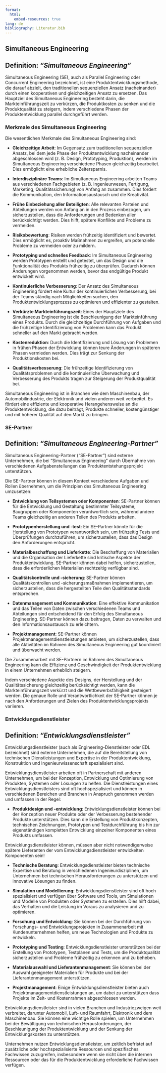 ```yaml
---
format:
  html:
    embed-resources: true
lang: de
bibliography: Literatur.bib
---
```



<!-- -------------------------------------------------------------------------

                       Simultaneous Engineering

-------------------------------------------------------------------------- -->


## Simultaneous Engineering {#sec-se}

::: {.callout-tip}
## Definition: *"Simultaneous Engineering"*
Simultaneous Engineering (SE), auch als Parallel Engineering oder Concurrent Engineering bezeichnet, ist eine Produktentwicklungsmethode, die darauf abzielt, den traditionellen sequenziellen Ansatz (nacheinander) durch einen kooperativen und gleichzeitigen Ansatz zu ersetzen. Das Hauptziel des Simultaneous Engineering besteht darin, die Markteinführungszeit zu verkürzen, die Produktkosten zu senken und die Produktqualität zu steigern, indem verschiedene Phasen der Produktentwicklung parallel durchgeführt werden. 
:::

### Merkmale des Simultaneous Engineering

Die wesentlichen Merkmale des Simultaneous Engineering sind:

+ **Gleichzeitige Arbeit**: Im Gegensatz zum traditionellen sequenziellen Ansatz, bei dem jede Phase der Produktentwicklung nacheinander abgeschlossen wird (z. B. Design, Prototyping, Produktion), werden im Simultaneous Engineering verschiedene Phasen gleichzeitig bearbeitet. Dies ermöglicht eine erhebliche Zeitersparnis.

+ **Interdisziplinäre Teams**: Im Simultaneous Engineering arbeiten Teams aus verschiedenen Fachgebieten (z. B. Ingenieurwesen, Fertigung, Marketing, Qualitätssicherung) von Anfang an zusammen. Dies fördert die Kommunikation, den Informationsaustausch und die Kreativität.

+ **Frühe Einbeziehung aller Beteiligten**: Alle relevanten Parteien und Abteilungen werden von Anfang an in den Prozess einbezogen, um sicherzustellen, dass die Anforderungen und Bedenken aller berücksichtigt werden. Dies hilft, spätere Konflikte und Probleme zu vermeiden.

+ **Risikobewertung**: Risiken werden frühzeitig identifiziert und bewertet. Dies ermöglicht es, proaktiv Maßnahmen zu ergreifen, um potenzielle Probleme zu vermeiden oder zu mildern.

+ **Prototyping und schnelles Feedback**: Im Simultaneous Engineering werden Prototypen erstellt und getestet, um das Design und die Funktionalität des Produkts frühzeitig zu überprüfen. Dadurch können Änderungen vorgenommen werden, bevor das endgültige Produkt entwickelt wird.

+ **Kontinuierliche Verbesserung**: Der Ansatz des Simultaneous Engineering fördert eine Kultur der kontinuierlichen Verbesserung, bei der Teams ständig nach Möglichkeiten suchen, den Produktentwicklungsprozess zu optimieren und effizienter zu gestalten.

+ **Verkürzte Markteinführungszeit**: Eines der Hauptziele des Simultaneous Engineering ist die Beschleunigung der Markteinführung eines Produkts. Durch die gleichzeitige Durchführung von Aufgaben und die frühzeitige Identifizierung von Problemen kann das Produkt schneller auf den Markt gebracht werden.

+ **Kostenreduktion**: Durch die Identifizierung und Lösung von Problemen in frühen Phasen der Entwicklung können teure Änderungen in späteren Phasen vermieden werden. Dies trägt zur Senkung der Produktionskosten bei.

+ **Qualitätsverbesserung**: Die frühzeitige Identifizierung von Qualitätsproblemen und die kontinuierliche Überwachung und Verbesserung des Produkts tragen zur Steigerung der Produktqualität bei.

Simultaneous Engineering ist in Branchen wie dem Maschinenbau, der Automobilindustrie, der Elektronik und vielen anderen weit verbreitet. Es fördert eine effiziente und kooperative Herangehensweise an die Produktentwicklung, die dazu beiträgt, Produkte schneller, kostengünstiger und mit höherer Qualität auf den Markt zu bringen.

### SE-Partner

::: {.callout-tip}
## Definition: *"Simultaneous Engineering-Partner"*
Simultaneous Engineering-Partner ("SE-Partner") sind externe Unternehmen, die bei "Simultaneous Engineering" durch Übernahme von verschiedenen Aufgabenstellungen das Produktentstehungsprojekt unterstützen.
:::

Die SE-Partner können in diesem Kontext verschiedene Aufgaben und Rollen übernehmen, um die Prinzipien des Simultaneous Engineering umzusetzen:

+ **Entwicklung von Teilsystemen oder Komponenten**: SE-Partner können für die Entwicklung und Gestaltung bestimmter Teilsysteme, Baugruppen oder Komponenten verantwortlich sein, während andere Teams gleichzeitig an anderen Teilen des Produkts arbeiten.

+ **Prototypenherstellung und -test**: Ein SE-Partner könnte für die Herstellung von Prototypen verantwortlich sein, um frühzeitig Tests und Überprüfungen durchzuführen, um sicherzustellen, dass das Design den Anforderungen entspricht.

+ **Materialbeschaffung und Lieferkette**: Die Beschaffung von Materialien und die Organisation der Lieferkette sind kritische Aspekte der Produktentwicklung. SE-Partner können dabei helfen, sicherzustellen, dass die erforderlichen Materialien rechtzeitig verfügbar sind.

+ **Qualitätskontrolle und -sicherung**: SE-Partner können Qualitätskontrollen und -sicherungsmaßnahmen implementieren, um sicherzustellen, dass die hergestellten Teile den Qualitätsstandards entsprechen.

+ **Datenmanagement und Kommunikation**: Eine effektive Kommunikation und das Teilen von Daten zwischen verschiedenen Teams und Abteilungen sind entscheidend für den Erfolg des Simultaneous Engineering. SE-Partner können dazu beitragen, Daten zu verwalten und den Informationsaustausch zu erleichtern.

+ **Projektmanagement**: SE-Partner können Projektmanagementdienstleistungen anbieten, um sicherzustellen, dass alle Aktivitäten im Rahmen des Simultaneous Engineering gut koordiniert und überwacht werden.

Die Zusammenarbeit mit SE-Partnern im Rahmen des Simultaneous Engineering kann die Effizienz und Geschwindigkeit der Produktentwicklung in einem Unternehmen erheblich steigern. 

Indem verschiedene Aspekte des Designs, der Herstellung und der Qualitätssicherung gleichzeitig berücksichtigt werden, kann die Markteinführungszeit verkürzt und die Wettbewerbsfähigkeit gesteigert werden. Die genaue Rolle und Verantwortlichkeit der SE-Partner können je nach den Anforderungen und Zielen des Produktentwicklungsprojekts variieren.

### Entwicklungsdienstleister

::: {.callout-tip}
## Definition: *"Entwicklungsdienstleister"*
Entwicklungsdienstleister (auch als Engineering-Dienstleister oder EDL bezeichnet) sind externe Unternehmen, die auf die Bereitstellung von technischen Dienstleistungen und Expertise in der Produktentwicklung, Konstruktion und Ingenieurwissenschaft spezialisiert sind.
:::

Entwicklungsdienstleister arbeiten oft in Partnerschaft mit anderen Unternehmen, um bei der Konzeption, Entwicklung und Optimierung von Produkten, Systemen oder Lösungen zu helfen. Die Dienstleistungen eines Entwicklungsdienstleisters sind oft hochspezialisiert und können in verschiedenen Bereichen und Branchen in Anspruch genommen werden und umfassen in der Regel:

+ **Produktdesign und -entwicklung**: Entwicklungsdienstleister können bei der Konzeption neuer Produkte oder der Verbesserung bestehender Produkte unterstützen. Dies kann die Erstellung von Produktkonzepten, technischen Zeichnungen, Prototypen und Testdurchführung bis hin zur eigenständigen kompletten Entwicklung einzelner Komponenten eines Produkts umfassen.

::: {.callout-important}
Entwicklungsdienstleister können, müssen aber nicht notwendigerweise spätere Lieferanten der vom Entwicklungsdienstleister entwickelten Komponenten sein!
:::

+ **Technische Beratung**: Entwicklungsdienstleister bieten technische Expertise und Beratung in verschiedenen Ingenieurdisziplinen, um Unternehmen bei technischen Herausforderungen zu unterstützen und innovative Lösungen zu finden.

+ **Simulation und Modellierung**: Entwicklungsdienstleister sind oft hoch spezialisiert und verfügen über Software und Tools, um Simulationen und Modelle von Produkten oder Systemen zu erstellen. Dies hilft dabei, das Verhalten und die Leistung im Voraus zu analysieren und zu optimieren.

+ **Forschung und Entwicklung**: Sie können bei der Durchführung von Forschungs- und Entwicklungsprojekten in Zusammenarbeit mit Kundenunternehmen helfen, um neue Technologien und Produkte zu entwickeln.

+ **Prototyping und Testing**: Entwicklungsdienstleister unterstützen bei der Erstellung von Prototypen, Testplänen und Tests, um die Produktqualität sicherzustellen und Probleme frühzeitig zu erkennen und zu beheben.

+ **Materialauswahl und Lieferantenmanagement**: Sie können bei der Auswahl geeigneter Materialien für Produkte und bei der Lieferantenmanagement unterstützen.

+ **Projektmanagement**: Einige Entwicklungsdienstleister bieten auch Projektmanagementdienstleistungen an, um dabei zu unterstützen dass Projekte im Zeit- und Kostenrahmen abgeschlossen werden.

Entwicklungsdienstleister sind in vielen Branchen und Industriezweigen weit verbreitet, darunter Automobil, Luft- und Raumfahrt, Elektronik und dem Maschinenbau. Sie können eine wichtige Rolle spielen, um Unternehmen bei der Bewältigung von technischen Herausforderungen, der Beschleunigung der Produktentwicklung und der Senkung der Entwicklungskosten zu unterstützen. 

Unternehmen nutzen Entwicklungsdienstleister, um zeitlich befristet auf zusätzliche oder hochspezialisierte Ressourcen und spezifisches Fachwissen zuzugreifen, insbesondere wenn sie nicht über die internen Ressourcen oder das für die Produktentwicklung erforderliche Fachwissen verfügen.

<!--
Entwicklungsdienstleister (Engineering-Dienstleister (EDL)) und Simultaneous Engineering-Partner (SE-Partner) sind beide Akteure, die in den Bereich der Produktentwicklung und Ingenieurwissenschaften involviert sind, aber sie haben unterschiedliche Schwerpunkte und Aufgaben in diesem Kontext. Hier sind die Hauptunterschiede zwischen den beiden:

1. **Fokus und Dienstleistungen**:

`   `- \*\*Entwicklungsdienstleister (EDL):\*\* Entwicklungsdienstleister sind in erster Linie auf die Bereitstellung von technischen Dienstleistungen und Ingenieurberatung spezialisiert. Sie bieten eine breite Palette von Dienstleistungen, die von Produktdesign und -entwicklung bis hin zu technischer Beratung und Prototyping reichen. EDLs konzentrieren sich darauf, technische Lösungen für Kundenprojekte zu entwickeln oder bestehende Produkte zu verbessern.

`   `- \*\*Simultaneous Engineering-Partner (SE-Partner):\*\* SE-Partner sind auf die Umsetzung des Konzepts des Simultaneous Engineering spezialisiert, bei dem verschiedene Phasen der Produktentwicklung parallel durchgeführt werden, um die Markteinführungszeit zu verkürzen und die Produktqualität zu steigern. Ihr Fokus liegt auf der Koordinierung und Umsetzung dieses Ansatzes, der eine effizientere Entwicklung ermöglichen soll.

2\. \*\*Arbeitsweise und Koordination:\*\*

`   `- \*\*Entwicklungsdienstleister (EDL):\*\* EDLs arbeiten in der Regel auf Projektbasis und bieten spezifische technische Dienstleistungen für Kundenprojekte an. Sie können in der Entwicklung eines Teils oder Aspekts eines Produkts eingebunden sein, während andere Aspekte von internen Teams des Kunden entwickelt werden.

`   `- \*\*Simultaneous Engineering-Partner (SE-Partner):\*\* SE-Partner arbeiten oft als strategische Partner, die den gesamten Entwicklungsprozess eines Produkts oder Systems koordinieren und sicherstellen, dass verschiedene Teams und Abteilungen parallel arbeiten und effektiv kommunizieren.

3\. \*\*Zusammenarbeit und Integration:\*\*

`   `- \*\*Entwicklungsdienstleister (EDL):\*\* EDLs arbeiten in der Regel in enger Zusammenarbeit mit internen Teams des Kunden, bieten jedoch spezialisierte Dienstleistungen und Expertise an. Sie sind oft externe Berater oder Auftragnehmer.

`   `- \*\*Simultaneous Engineering-Partner (SE-Partner):\*\* SE-Partner spielen eine aktivere Rolle bei der Integration verschiedener Teams und Abteilungen innerhalb des Kundenunternehmens, um sicherzustellen, dass das Konzept des Simultaneous Engineering vollständig umgesetzt wird.

4\. \*\*Verantwortlichkeiten und Ziele:\*\*

`   `- \*\*Entwicklungsdienstleister (EDL):\*\* EDLs sind dafür verantwortlich, die ihnen zugewiesenen Aufgaben in einem Projekt zu erfüllen und die spezifischen Ziele und Anforderungen des Kunden zu erfüllen.

`   `- \*\*Simultaneous Engineering-Partner (SE-Partner):\*\* SE-Partner sind verantwortlich für die Umsetzung des Simultaneous Engineering-Konzepts und das Erreichen der damit verbundenen Ziele, wie die Beschleunigung der Markteinführung und die Verbesserung der Produktqualität durch die Koordination paralleler Aktivitäten.

In vielen Fällen können Entwicklungsdienstleister und Simultaneous Engineering-Partner in einem Projekt zusammenarbeiten. Ein Entwicklungsdienstleister kann beispielsweise spezifische technische Dienstleistungen für einen Teil des Projekts bereitstellen, während ein SE-Partner die Gesamtkoordination und Implementierung des Simultaneous Engineering-Ansatzes übernimmt. Die genaue Rolle und Verantwortung können jedoch je nach den Anforderungen des Projekts und den Zielen des Kunden variieren.
-->

